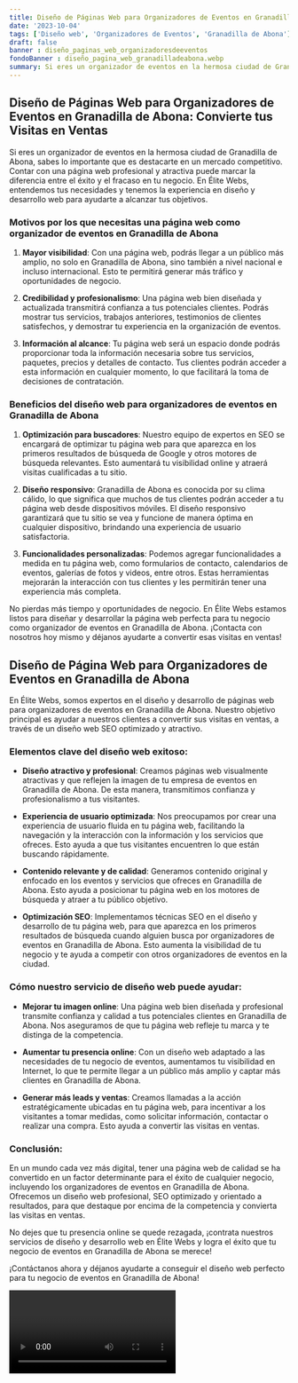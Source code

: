 ```yaml
---
title: Diseño de Páginas Web para Organizadores de Eventos en Granadilla de Abona
date: '2023-10-04'
tags: ['Diseño web', 'Organizadores de Eventos', 'Granadilla de Abona']
draft: false
banner : diseño_paginas_web_organizadoresdeeventos
fondoBanner : diseño_pagina_web_granadilladeabona.webp
summary: Si eres un organizador de eventos en la hermosa ciudad de Granadilla de Abona, sabes lo importante que es destacarte en un mercado competitivo. Contar con una página web profesional y atractiva puede marcar la diferencia entre el éxito y el fracaso en tu negocio. En Élite Webs, entendemos tus necesidades y tenemos la experiencia en diseño y desarrollo web para ayudarte a alcanzar tus objetivos.
---
```


## Diseño de Páginas Web para Organizadores de Eventos en Granadilla de Abona: Convierte tus Visitas en Ventas

Si eres un organizador de eventos en la hermosa ciudad de Granadilla de Abona, sabes lo importante que es destacarte en un mercado competitivo. Contar con una página web profesional y atractiva puede marcar la diferencia entre el éxito y el fracaso en tu negocio. En Élite Webs, entendemos tus necesidades y tenemos la experiencia en diseño y desarrollo web para ayudarte a alcanzar tus objetivos.

### Motivos por los que necesitas una página web como organizador de eventos en Granadilla de Abona

1. **Mayor visibilidad**: Con una página web, podrás llegar a un público más amplio, no solo en Granadilla de Abona, sino también a nivel nacional e incluso internacional. Esto te permitirá generar más tráfico y oportunidades de negocio.

2. **Credibilidad y profesionalismo**: Una página web bien diseñada y actualizada transmitirá confianza a tus potenciales clientes. Podrás mostrar tus servicios, trabajos anteriores, testimonios de clientes satisfechos, y demostrar tu experiencia en la organización de eventos.

3. **Información al alcance**: Tu página web será un espacio donde podrás proporcionar toda la información necesaria sobre tus servicios, paquetes, precios y detalles de contacto. Tus clientes podrán acceder a esta información en cualquier momento, lo que facilitará la toma de decisiones de contratación.

### Beneficios del diseño web para organizadores de eventos en Granadilla de Abona

1. **Optimización para buscadores**: Nuestro equipo de expertos en SEO se encargará de optimizar tu página web para que aparezca en los primeros resultados de búsqueda de Google y otros motores de búsqueda relevantes. Esto aumentará tu visibilidad online y atraerá visitas cualificadas a tu sitio.

2. **Diseño responsivo**: Granadilla de Abona es conocida por su clima cálido, lo que significa que muchos de tus clientes podrán acceder a tu página web desde dispositivos móviles. El diseño responsivo garantizará que tu sitio se vea y funcione de manera óptima en cualquier dispositivo, brindando una experiencia de usuario satisfactoria.

3. **Funcionalidades personalizadas**: Podemos agregar funcionalidades a medida en tu página web, como formularios de contacto, calendarios de eventos, galerías de fotos y videos, entre otros. Estas herramientas mejorarán la interacción con tus clientes y les permitirán tener una experiencia más completa.

No pierdas más tiempo y oportunidades de negocio. En Élite Webs estamos listos para diseñar y desarrollar la página web perfecta para tu negocio como organizador de eventos en Granadilla de Abona. ¡Contacta con nosotros hoy mismo y déjanos ayudarte a convertir esas visitas en ventas!

<GifSeo />

<Cta />

## Diseño de Página Web para Organizadores de Eventos en Granadilla de Abona

En Élite Webs, somos expertos en el diseño y desarrollo de páginas web para organizadores de eventos en Granadilla de Abona. Nuestro objetivo principal es ayudar a nuestros clientes a convertir sus visitas en ventas, a través de un diseño web SEO optimizado y atractivo.

### Elementos clave del diseño web exitoso:

- **Diseño atractivo y profesional**: Creamos páginas web visualmente atractivas y que reflejen la imagen de tu empresa de eventos en Granadilla de Abona. De esta manera, transmitimos confianza y profesionalismo a tus visitantes.

- **Experiencia de usuario optimizada**: Nos preocupamos por crear una experiencia de usuario fluida en tu página web, facilitando la navegación y la interacción con la información y los servicios que ofreces. Esto ayuda a que tus visitantes encuentren lo que están buscando rápidamente.

- **Contenido relevante y de calidad**: Generamos contenido original y enfocado en los eventos y servicios que ofreces en Granadilla de Abona. Esto ayuda a posicionar tu página web en los motores de búsqueda y atraer a tu público objetivo.

- **Optimización SEO**: Implementamos técnicas SEO en el diseño y desarrollo de tu página web, para que aparezca en los primeros resultados de búsqueda cuando alguien busca por organizadores de eventos en Granadilla de Abona. Esto aumenta la visibilidad de tu negocio y te ayuda a competir con otros organizadores de eventos en la ciudad.

### Cómo nuestro servicio de diseño web puede ayudar:

- **Mejorar tu imagen online**: Una página web bien diseñada y profesional transmite confianza y calidad a tus potenciales clientes en Granadilla de Abona. Nos aseguramos de que tu página web refleje tu marca y te distinga de la competencia.

- **Aumentar tu presencia online**: Con un diseño web adaptado a las necesidades de tu negocio de eventos, aumentamos tu visibilidad en Internet, lo que te permite llegar a un público más amplio y captar más clientes en Granadilla de Abona.

- **Generar más leads y ventas**: Creamos llamadas a la acción estratégicamente ubicadas en tu página web, para incentivar a los visitantes a tomar medidas, como solicitar información, contactar o realizar una compra. Esto ayuda a convertir las visitas en ventas.

### Conclusión:

En un mundo cada vez más digital, tener una página web de calidad se ha convertido en un factor determinante para el éxito de cualquier negocio, incluyendo los organizadores de eventos en Granadilla de Abona. Ofrecemos un diseño web profesional, SEO optimizado y orientado a resultados, para que destaque por encima de la competencia y convierta las visitas en ventas.

No dejes que tu presencia online se quede rezagada, ¡contrata nuestros servicios de diseño y desarrollo web en Élite Webs y logra el éxito que tu negocio de eventos en Granadilla de Abona se merece!

¡Contáctanos ahora y déjanos ayudarte a conseguir el diseño web perfecto para tu negocio de eventos en Granadilla de Abona!

<Video />

<CtaBot job='Organizadores de Eventos' city='Granadilla de Abona'/>

<Gmaps query='Granadilla de Abona+españa+maps' />